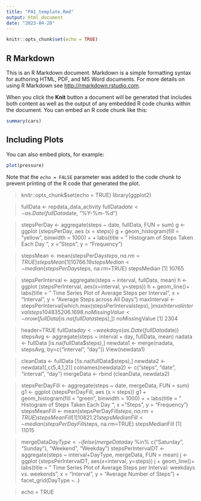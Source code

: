 ---
title: "PA1_template.Rmd"
output: html_document
date: "2023-04-20"
---

```{r setup, include=FALSE}
knitr::opts_chunk$set(echo = TRUE)
```

## R Markdown

This is an R Markdown document. Markdown is a simple formatting syntax for authoring HTML, PDF, and MS Word documents. For more details on using R Markdown see <http://rmarkdown.rstudio.com>.

When you click the **Knit** button a document will be generated that includes both content as well as the output of any embedded R code chunks within the document. You can embed an R code chunk like this:

```{r cars}
summary(cars)
```

## Including Plots

You can also embed plots, for example:

```{r pressure, echo=FALSE}
plot(pressure)
```

Note that the `echo = FALSE` parameter was added to the code chunk to prevent printing of the R code that generated the plot.


> knitr::opts_chunk$set(echo = TRUE)
> library(ggplot2)

> fullData <- repdata_data_activity
> fullData$date <- as.Date(fullData$date, "%Y-%m-%d")

> stepsPerDay <- aggregate(steps ~ date, fullData, FUN = sum)
> g <- ggplot (stepsPerDay, aes (x = steps))
> g + geom_histogram(fill = "yellow", binwidth = 1000) +
+     labs(title = " Histogram of Steps Taken Each Day ", x = "Steps", y = "Frequency")

> stepsMean <- mean(stepsPerDay$steps, na.rm=TRUE)
> stepsMean
[1] 10766.19
> stepsMedian <- median(stepsPerDay$steps, na.rm=TRUE)
> stepsMedian
[1] 10765



> stepsPerInterval <- aggregate(steps ~ interval, fullData, mean)
> h <- ggplot (stepsPerInterval, aes(x=interval, y=steps))
> h + geom_line()+ labs(title = " Time Series Plot of Average Steps per Interval", x = "Interval", y = "Average Steps across All Days")
> maxInterval <- stepsPerInterval[which.max(stepsPerInterval$steps), ] 
> maxInterval
    interval    steps
104      835 206.1698.
> noMissingValue <- nrow(fullData[is.na(fullData$steps),])
> noMissingValue
[1] 2304



> header=TRUE
> fullData$day <- weekdays(as.Date(fullData$date))
> stepsAvg <- aggregate(steps ~ interval + day, fullData, mean)
> nadata <- fullData [is.na(fullData$steps),]
> newdata1 <- merge(nadata, stepsAvg, by=c("interval", "day"))
> View(newdata1)

> cleanData <- fullData [!is.na(fullData$steps),]
> newdata2 <- newdata1[,c(5,4,1,2)]
> colnames(newdata2) <- c("steps", "date", "interval", "day")
> mergeData <- rbind (cleanData, newdata2)




> stepsPerDayFill <- aggregate(steps ~ date, mergeData, FUN = sum)
> g1 <- ggplot (stepsPerDayFill, aes (x = steps))
> g1 + geom_histogram(fill = "green", binwidth = 1000) +
+     labs(title = " Histogram of Steps Taken Each Day ", x = "Steps", y = "Frequency")
> stepsMeanFill <- mean(stepsPerDayFill$steps, na.rm=TRUE)
> stepsMeanFill
[1] 10821.21
> stepsMedianFill <- median(stepsPerDayFill$steps, na.rm=TRUE)
> stepsMedianFill
[1] 11015


> mergeData$DayType <- ifelse(mergeData$day %in% c("Saturday", "Sunday"), "Weekend", "Weekday")
> stepsPerIntervalDT <- aggregate(steps ~ interval+DayType, mergeData, FUN = mean)
> j <- ggplot (stepsPerIntervalDT, aes(x=interval, y=steps))
> j + geom_line()+ labs(title = " Time Series Plot of Average Steps per Interval: weekdays vs. weekends", x = "Interval", y = "Average Number of Steps") + facet_grid(DayType ~ .)

> echo = TRUE

